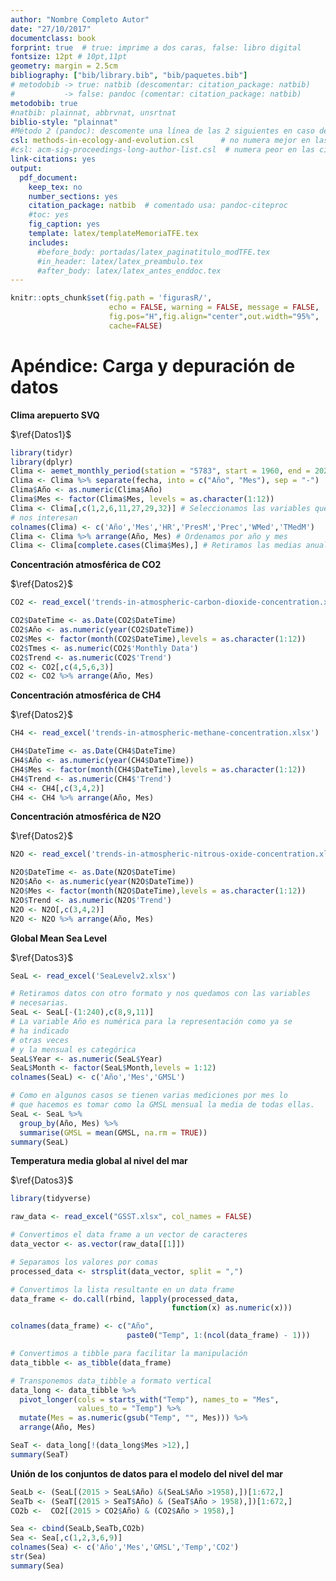 ```yaml
---
author: "Nombre Completo Autor"
date: "27/10/2017"
documentclass: book
forprint: true  # true: imprime a dos caras, false: libro digital
fontsize: 12pt # 10pt,11pt
geometry: margin = 2.5cm 
bibliography: ["bib/library.bib", "bib/paquetes.bib"]
# metodobib -> true: natbib (descomentar: citation_package: natbib) 
#           -> false: pandoc (comentar: citation_package: natbib)
metodobib: true
#natbib: plainnat, abbrvnat, unsrtnat
biblio-style: "plainnat"
#Método 2 (pandoc): descomente una línea de las 2 siguientes en caso de usarlo
csl: methods-in-ecology-and-evolution.csl      # no numera mejor en las citas
#csl: acm-sig-proceedings-long-author-list.csl  # numera peor en las citas
link-citations: yes
output: 
  pdf_document:
    keep_tex: no
    number_sections: yes
    citation_package: natbib  # comentado usa: pandoc-citeproc
    #toc: yes
    fig_caption: yes
    template: latex/templateMemoriaTFE.tex
    includes:
      #before_body: portadas/latex_paginatitulo_modTFE.tex
      #in_header: latex/latex_preambulo.tex
      #after_body: latex/latex_antes_enddoc.tex
---
```




```r
knitr::opts_chunk$set(fig.path = 'figurasR/',
                      echo = FALSE, warning = FALSE, message = FALSE,
                      fig.pos="H",fig.align="center",out.width="95%",
                      cache=FALSE)

```


<!-- \setcounter{chapter}{2} -->
<!-- \setcounter{chapter}{2} escribir 2 para capítulo 3  -->
<!-- \pagenumbering{arabic} -->


\ifdefined\ifprincipal
\else
\setlength{\parindent}{1em}
\pagestyle{fancy}
\setcounter{tocdepth}{4}
\tableofcontents
<!-- \nocite{*} -->
\fi

\ifdefined\ifdoblecara
\fancyhead{}{}
\fancyhead[LE,RO]{\scriptsize\rightmark}
\fancyfoot[LO,RE]{\scriptsize\slshape \leftmark}
\fancyfoot[C]{}
\fancyfoot[LE,RO]{\footnotesize\thepage}
\else
\fancyhead{}{}
\fancyhead[RO]{\scriptsize\rightmark}
\fancyfoot[LO]{\scriptsize\slshape \leftmark}
\fancyfoot[C]{}
\fancyfoot[RO]{\footnotesize\thepage}
\fi
\renewcommand{\headrulewidth}{0.4pt}
\renewcommand{\footrulewidth}{0.4pt}

# Apéndice: Carga y depuración de datos {#Apendice1}

**Clima arepuerto SVQ** 

$\ref{Datos1}$

```r
library(tidyr)
library(dplyr)
Clima <- aemet_monthly_period(station = "5783", start = 1960, end = 2023) 
Clima <- Clima %>% separate(fecha, into = c("Año", "Mes"), sep = "-")
Clima$Año <- as.numeric(Clima$Año)
Clima$Mes <- factor(Clima$Mes, levels = as.character(1:12))
Clima <- Clima[,c(1,2,6,11,27,29,32)] # Seleccionamos las variables que
# nos interesan
colnames(Clima) <- c('Año','Mes','HR','PresM','Prec','WMed','TMedM')
Clima <- Clima %>% arrange(Año, Mes) # Ordenamos por año y mes
Clima <- Clima[complete.cases(Clima$Mes),] # Retiramos las medias anuales
```

**Concentración atmosférica de CO2**

$\ref{Datos2}$

```r
CO2 <- read_excel('trends-in-atmospheric-carbon-dioxide-concentration.xlsx')

CO2$DateTime <- as.Date(CO2$DateTime) 
CO2$Año <- as.numeric(year(CO2$DateTime))
CO2$Mes <- factor(month(CO2$DateTime),levels = as.character(1:12))
CO2$Tmes <- as.numeric(CO2$'Monthly Data')
CO2$Trend <- as.numeric(CO2$'Trend')
CO2 <- CO2[,c(4,5,6,3)]
CO2 <- CO2 %>% arrange(Año, Mes) 
```

**Concentración atmosférica de CH4**

$\ref{Datos2}$

```r
CH4 <- read_excel('trends-in-atmospheric-methane-concentration.xlsx')

CH4$DateTime <- as.Date(CH4$DateTime)
CH4$Año <- as.numeric(year(CH4$DateTime))
CH4$Mes <- factor(month(CH4$DateTime),levels = as.character(1:12))
CH4$Trend <- as.numeric(CH4$'Trend')
CH4 <- CH4[,c(3,4,2)]
CH4 <- CH4 %>% arrange(Año, Mes) 
```

**Concentración atmosférica de N2O**

$\ref{Datos2}$

```r
N2O <- read_excel('trends-in-atmospheric-nitrous-oxide-concentration.xlsx')

N2O$DateTime <- as.Date(N2O$DateTime) 
N2O$Año <- as.numeric(year(N2O$DateTime))
N2O$Mes <- factor(month(N2O$DateTime),levels = as.character(1:12))
N2O$Trend <- as.numeric(N2O$'Trend')
N2O <- N2O[,c(3,4,2)]
N2O <- N2O %>% arrange(Año, Mes) 
```

**Global Mean Sea Level**

$\ref{Datos3}$

```r
SeaL <- read_excel('SeaLevelv2.xlsx')

# Retiramos datos con otro formato y nos quedamos con las variables 
# necesarias.
SeaL <- SeaL[-(1:240),c(8,9,11)] 
# La variable Año es numérica para la representación como ya se
# ha indicado
# otras veces
# y la mensual es categórica
SeaL$Year <- as.numeric(SeaL$Year)
SeaL$Month <- factor(SeaL$Month,levels = 1:12)
colnames(SeaL) <- c('Año','Mes','GMSL')

# Como en algunos casos se tienen varias mediciones por mes lo 
# que hacemos es tomar como la GMSL mensual la media de todas ellas.
SeaL <- SeaL %>%
  group_by(Año, Mes) %>%
  summarise(GMSL = mean(GMSL, na.rm = TRUE))
summary(SeaL)
```

**Temperatura media global al nivel del mar** 

$\ref{Datos3}$

```r
library(tidyverse)

raw_data <- read_excel("GSST.xlsx", col_names = FALSE)

# Convertimos el data frame a un vector de caracteres
data_vector <- as.vector(raw_data[[1]])

# Separamos los valores por comas
processed_data <- strsplit(data_vector, split = ",")

# Convertimos la lista resultante en un data frame
data_frame <- do.call(rbind, lapply(processed_data, 
                                    function(x) as.numeric(x)))

colnames(data_frame) <- c("Año", 
                          paste0("Temp", 1:(ncol(data_frame) - 1)))

# Convertimos a tibble para facilitar la manipulación
data_tibble <- as_tibble(data_frame)

# Transponemos data_tibble a formato vertical
data_long <- data_tibble %>%
  pivot_longer(cols = starts_with("Temp"), names_to = "Mes",
               values_to = "Temp") %>%
  mutate(Mes = as.numeric(gsub("Temp", "", Mes))) %>%
  arrange(Año, Mes)

SeaT <- data_long[!(data_long$Mes >12),]
summary(SeaT)
```

**Unión de los conjuntos de datos para el modelo del nivel del mar**

```r
SeaLb <- (SeaL[(2015 > SeaL$Año) &(SeaL$Año >1958),])[1:672,]
SeaTb <- (SeaT[(2015 > SeaT$Año) & (SeaT$Año > 1958),])[1:672,]
CO2b <-  CO2[(2015 > CO2$Año) & (CO2$Año > 1958),]

Sea <- cbind(SeaLb,SeaTb,CO2b)
Sea <- Sea[,c(1,2,3,6,9)]
colnames(Sea) <- c('Año','Mes','GMSL','Temp','CO2')
str(Sea)
summary(Sea)
```
